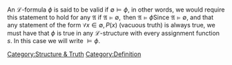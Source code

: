 An <math>\mathcal{L}\text{-formula}</math> <math>\phi</math> is said to be valid if <math>\emptyset \models \phi</math>, in other words, we would require this statement to hold for any <math>\mathfrak{A}</math> <math display="block">
\text{ if } \mathfrak{A} \models \emptyset, \text{ then } \mathfrak{A}\models \phi 
</math>Since <math>\mathfrak{A}\models \emptyset</math>, and that any statement of the form <math>\forall x \in \emptyset, P\left(x\right)</math> (vacuous truth) is always true,  we must have that <math>\phi</math> is true in any <math>\mathcal{L}\text{-structure}</math> with every assignment function <math>s</math>. In this case we will write <math>\models \phi</math>.
[[Category:Structure & Truth]]
[[Category:Definition]]